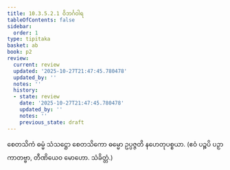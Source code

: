 ```yaml
---
title: 10.3.5.2.1 ဝိဘင်္ဂဝါရ
tableOfContents: false
sidebar:
  order: 1
type: tipitaka
basket: ab
book: p2
review:
  current: review
  updated: '2025-10-27T21:47:45.780478'
  updated_by: ''
  notes: ''
  history:
  - state: review
    date: '2025-10-27T21:47:45.780478'
    updated_by: ''
    notes: ''
    previous_state: draft
---
```



<ReviewStatus review={frontmatter.review} showDetails={true} />

<HypothesisAnnotation frontmatter={frontmatter} />

<DynamicBreadcrumb />

<Division number="117" book="p2" e="ch" v="38" p="297">

<Paragraph number="2605" book="p2">
စေတသိကံ ဓမ္မံ သံသဋ္ဌော စေတသိကော ဓမ္မော ဥပ္ပဇ္ဇတိ နဟေတုပစ္စယာ. (ဧဝံ ပဉ္စပိ ပဉှာ ကာတဗ္ဗာ, တီဏိယေဝ မောဟော. သံခိတ္တံ.)
</Paragraph>
</Division>
